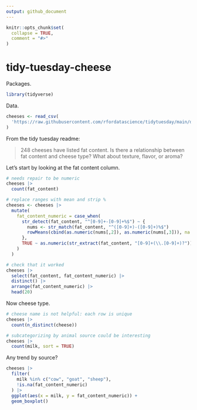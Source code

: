 ```yaml
---
output: github_document
---
```


<!-- README.md is generated from README.Rmd. Please edit that file -->

```r
knitr::opts_chunk$set(
  collapse = TRUE,
  comment = "#>"
)
```

# tidy-tuesday-cheese

Packages.

```r
library(tidyverse)
```

Data.

```r
cheeses <- read_csv(
  'https://raw.githubusercontent.com/rfordatascience/tidytuesday/main/data/2024/2024-06-04/cheeses.csv'
)
```

From the tidy tuesday readme:

> 248 cheeses have listed fat content. Is there a relationship between fat content and cheese type? What about texture, flavor, or aroma?

Let's start by looking at the fat content column.

```r
# needs repair to be numeric
cheeses |>
  count(fat_content)

# replace ranges with mean and strip %
cheeses <- cheeses |>
  mutate(
    fat_content_numeric = case_when(
      str_detect(fat_content, "^[0-9]+-[0-9]+%$") ~ {
        nums <- str_match(fat_content, "^([0-9]+)-([0-9]+)%$")
        rowMeans(cbind(as.numeric(nums[,2]), as.numeric(nums[,3])), na.rm = TRUE)
      },
      TRUE ~ as.numeric(str_extract(fat_content, "[0-9]+(\\.[0-9]+)?"))
    )
  )

# check that it worked
cheeses |>
  select(fat_content, fat_content_numeric) |>
  distinct() |>
  arrange(fat_content_numeric) |> 
  head(20)
```

Now cheese type.

```r
# cheese name is not helpful: each row is unique
cheeses |> 
  count(n_distinct(cheese))

# subcategorizing by animal source could be interesting
cheeses |> 
  count(milk, sort = TRUE)
```

Any trend by source?

```r
cheeses |> 
  filter(
    milk %in% c("cow", "goat", "sheep"),
    !is.na(fat_content_numeric)
  ) |> 
  ggplot(aes(x = milk, y = fat_content_numeric)) +
  geom_boxplot()
```
